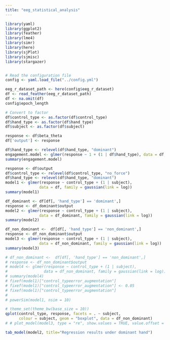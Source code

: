 ```yaml
---
title: "eeg_statistical_analysis"
---
```

```r
library(yaml)
library(ggplot2)
library(feather)
library(lme4)
library(simr)
library(here)
library(sjPlot)
library(sjmisc)
library(stargazer)


# Read the configuration file
config <- yaml.load_file("../config.yml")

eeg_r_dataset_path <- here(config$eeg_r_dataset)
df <- read_feather(eeg_r_dataset_path)
df <- na.omit(df)
config$epoch_length

# Convert to factor
df$control_type <- as.factor(df$control_type)
df$hand_type <- as.factor(df$hand_type)
df$subject <- as.factor(df$subject)
```
```r
response <- df$beta_theta
df['output'] <- response
```


```r
df$hand_type <- relevel(df$hand_type, "dominant")
engagement.model <- glmer(response ~ 1 + (1 | df$hand_type), data = df, family = Gamma(link = log))
summary(engagement.model)
```

```r
response <- df$output
df$control_type <- relevel(df$control_type, "no_force")
df$hand_type <- relevel(df$hand_type, "dominant")
model1 <- glmer(response ~ control_type + (1 | subject),
               data = df, family = gaussian(link = log))
summary(model1)
```

```r
df_dominant <- df[df[, 'hand_type'] == 'dominant',]
response <- df_dominant$output
model2 <- glmer(response ~ control_type + (1 | subject),
               data = df_dominant, family = gaussian(link = log))
summary(model2)
```

```r
df_non_dominant <-  df[df[, 'hand_type'] == 'non_dominant',]
response <- df_non_dominant$output
model3 <- glmer(response ~ control_type + (1 | subject),
               data = df_non_dominant, family = gaussian(link = log))
summary(model3)
```

```r
# df_non_dominant <-  df[df[, 'hand_type'] == 'non_dominant',]
# response <- df_non_dominant$output
# model4 <- glmer(response ~ control_type + (1 | subject),
#                data = df_non_dominant, family = gaussian(link = log))
# summary(model4)
# fixef(model1)["control_typeerror_augmentation"]
# fixef(model1)["control_typeerror_augmentation"] <- 0.05
# fixef(model1)["control_typeerror_augmentation"]
# 
# powerSim(model1, nsim = 10)
```

```r
# theme_set(theme_bw(base_size = 10))
qplot(control_type, response, facets = . ~ subject,
      colour = subject, geom = "boxplot", data = df_non_dominant)
# # plot_model(model3, type = "re", show.values = TRUE, value.offset = .4)
```

```r
tab_model(model2, title="Regression results under dominant hand")
```


